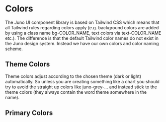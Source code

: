 
<Meta title="Colors" />

# Colors

The Juno UI component library is based on Tailwind CSS which means that all Tailwind rules regarding colors apply (e.g. background colors are added by using a class name bg-COLOR_NAME, text colors via text-COLOR_NAME etc.). The difference is that the default Tailwind color names do not exist in the Juno design system. Instead we have our own colors and color naming scheme.

## Theme Colors

Theme colors adjust according to the chosen theme (dark or light) automatically. So unless you are creating something like a chart you should try to avoid the straight up colors like juno-grey-... and instead stick to the theme colors (they always contain the word theme somewhere in the name).

<JunoComponentParent>
  <ColorPalette theme="theme-dark" />
</JunoComponentParent>

<JunoComponentParent>
  <ColorPalette theme="theme-light" />
</JunoComponentParent>

## Primary Colors

<JunoComponentParent>
  <Message
    text="Do not use these colors! They are listed mostly for informational purposes. The only use case where the base colors might be used is for charts and the like. Otherwise stick to the theme colors above!"
    variant="warning"
  />
</JunoComponentParent>

<JunoComponentParent>
  <JunoColorPalette />
</JunoComponentParent>
